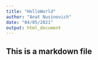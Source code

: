 ```yaml
---
title: "HelloWorld"
author: "Anat Nusinovich"
date: "04/05/2021"
output: html_document
---
```


## This is a markdown file